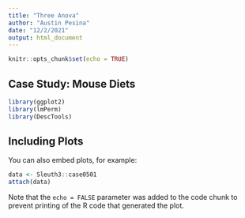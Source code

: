 ```yaml
---
title: "Three Anova"
author: "Austin Pesina"
date: "12/2/2021"
output: html_document
---
```


```r
knitr::opts_chunk$set(echo = TRUE)
```

## Case Study: Mouse Diets



```r
library(ggplot2)
library(lmPerm)
library(DescTools)
```

## Including Plots

You can also embed plots, for example:

```r
data <- Sleuth3::case0501
attach(data)
```

Note that the `echo = FALSE` parameter was added to the code chunk to prevent printing of the R code that generated the plot.
